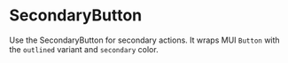 
<Meta of={Stories} />

# SecondaryButton

Use the SecondaryButton for secondary actions. It wraps MUI `Button` with the `outlined` variant and `secondary` color.

<Story id="atoms-secondarybutton--default" />

<ArgsTable of={SecondaryButton} story="Default" />
